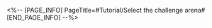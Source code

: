 <%-- [PAGE_INFO]
PageTitle=#Tutorial/Select the challenge arena#
[END_PAGE_INFO] --%>
{{Tutorial
|sort      = 609801
|title     = Select the challenge arena
|subtitle  = 
|type      = Adventure
|about     = 
|image1    = Tutorial Select the challenge arena 1.png{{subst:void|<!--$UPLOAD:<<SpriteOutput/TutorialPic/TutorialPage_ReshaGuide01.png>-<Tutorial Select the challenge arena 1.png>-<Tutorial Files>>-->}}
|text1     = ({{tt|Tap|on mobile}}/{{tt|Press|on controller}}/{{tt|Click|on keyboard}}) the button on the tracks and select the challenge arena to go to.
|image2    = Tutorial Select the challenge arena 2.png{{subst:void|<!--$UPLOAD:<<SpriteOutput/TutorialPic/TutorialPage_ReshaGuide02.png>-<Tutorial Select the challenge arena 2.png>-<Tutorial Files>>-->}}
|text2     = It is said that the Spheroid map of Scorchsand hides a secret, and that when the mechanisms on the map form a {{Color|h|nobold=1|specific combination of states}}, the hidden challenge will commence.<br />The clues regarding the combination for the secret are hidden within a certain {{Color|h|nobold=1|secret book}} in the challenge arena. Once you find the clue, it will be recorded in the Festival Wiki on the lower right.
}}